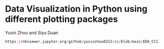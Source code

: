 # Data Visualization in Python using different plotting packages

Yuxin Zhou and Siyu Duan
```r
https://nbviewer.jupyter.org/github/yuxinzhou0312/cc/blob/main/EDA_CC11.ipynb
```



